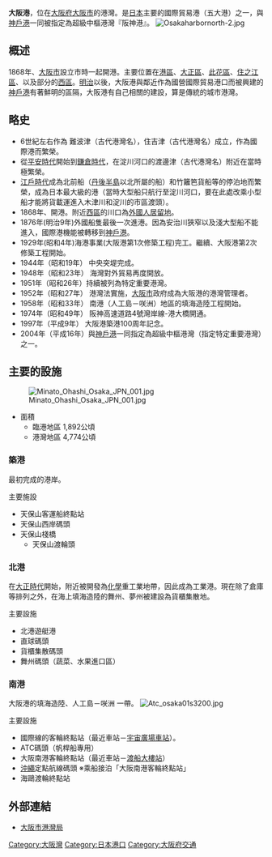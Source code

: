 {{Unreferenced|time=2020-03-28T09:41:01+00:00}}
{{japanese|japanese=大阪港|kana=おおさかこう|romaji=Ōsaka Kō}}
{{Location map
 |Japan
 |label=大阪港
 |lat_deg=34|lat_min=38|lat_sec=9
 |lon_deg=135|lon_min=26|lon_sec=3
 |position=right
 |width=250
 |float=right
 |caption=大阪港的位置
 |mark=Legenda port.svg
 |marksize=10
}}
'''大阪港'''，位在[[大阪府|大阪府]][[大阪市|大阪市]]的港灣。是[[日本|日本]]主要的國際貿易港（五大港）之一，與[[神戶港|神戶港]]一同被指定為超級中樞港灣『阪神港』。
[[File:Osakaharbornorth-2.jpg|thumb]]

== 概述 ==
1868年、[[大阪市|大阪市]]設立市時一起開港。主要位置在[[港區_(大阪市)|港區]]、[[大正區|大正區]]、[[此花區|此花區]]、[[住之江區|住之江區]]、以及部分的[[西區_(大阪市)|西區]]。[[明治|明治]]以後，大阪港與鄰近作為國營國際貿易港口而被興建的[[神戶港|神戶港]]有著鮮明的區隔，大阪港有自己相關的建設，算是傳統的城市港灣。

== 略史 ==
*6世紀左右作為 難波津（古代港灣名），住吉津（古代港灣名）成立，作為國際港而繁榮。
*從[[平安時代|平安時代]]開始到[[鎌倉時代|鎌倉時代]]，在淀川河口的渡邊津（古代港灣名）附近在當時極繁榮。
*[[江戶時代|江戶時代]]成為北前船（[[丹後半島|丹後半島]]以北所屬的船）和竹籬笆貨船等的停泊地而繁榮，成為日本最大級的港（當時大型船只航行至淀川河口，要在此處改乘小型船才能將貨載運進入木津川和淀川的市區渡頭）。
*1868年、開港。附近[[西區_(大阪市)|西區]]的川口為[[外國人居留地|外國人居留地]]。
*1876年(明治9年)外國船隻最後一次進港。因為安治川狹窄以及淺大型船不能進入，國際港機能被轉移到[[神戶港|神戶港]]。
*1929年(昭和4年)海港事業(大阪港第1次修築工程)完工。繼續、大阪港第2次修築工程開始。
*1944年（昭和19年） 中央突堤完成。
*1948年（昭和23年） 海灣對外貿易再度開放。
*1951年（昭和26年）持續被列為特定重要港灣。 
*1952年（昭和27年） 港灣法實施，[[大阪市|大阪市]]政府成為大阪港的港灣管理者。 
*1958年（昭和33年） 南港（人工島－咲洲）地區的填海造陸工程開始。
*1974年（昭和49年） 阪神高速道路4號灣岸線-港大橋開通。
*1997年（平成9年） 大阪港築港100周年記念。
*2004年（平成16年）與[[神戶港|神戶港]]一同指定為超級中樞港灣（指定特定重要港灣）之一。

== 主要的設施 ==
[[File:Minato_Ohashi_Osaka_JPN_001.jpg|thumb]]
*面積
**臨港地區 1,892公頃
**港灣地區 4,774公頃

===築港===
最初完成的港岸。

;主要施設
*天保山客運船終點站
*天保山西岸碼頭
*天保山棧橋
**天保山渡輪頭

===北港===
在[[大正時代|大正時代]]開始，附近被開發為[[化學|化學]]重工業地帶，因此成為工業港。現在除了倉庫等排列之外，在海上填海造陸的舞州、夢州被建設為貨櫃集散地。

;主要設施
*北港遊艇港 
*直球碼頭 
*貨櫃集散碼頭 
*舞州碼頭（蔬菜、水果進口區）

===南港===
大阪港的填海造陸、人工島－咲洲 一帶。
[[File:Atc_osaka01s3200.jpg|thumb]]

;主要設施
*國際線的客輪終點站（最近車站－[[宇宙廣場車站|宇宙廣場車站]]）。
*ATC碼頭（帆桿船專用）
*大阪南港客輪終點站（最近車站－[[渡船大樓站|渡船大樓站]]）
*[[沖繩|沖繩]]定點航線碼頭 ※乘船接泊「大阪南港客輪終點站」
*海鷗渡輪終點站

== 外部連結 ==
* [https://web.archive.org/web/20080331194132/http://www.city.osaka.jp/port/ 大阪市港灣局]

{{大阪市之地域}}
{{京阪神大眾運輸}}
[[Category:大阪灣|Category:大阪灣]]
[[Category:日本港口|Category:日本港口]]
[[Category:大阪府交通|Category:大阪府交通]]